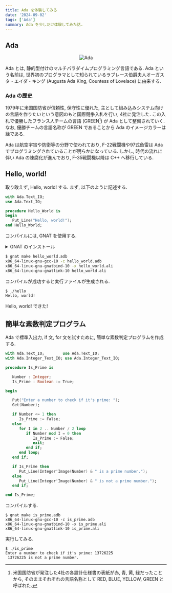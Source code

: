 ```yaml
---
title: Ada を体験してみる
date: '2024-09-02'
tags: ['Ada']
summary: Ada を少しだけ体験してみた話.
---
```


## Ada

<center>
    <img src="/static/images/others/ada.svg" alt="Ada" />
</center>

Ada とは, 静的型付けのマルチパラダイムプログラミング言語である. Ada という名前は, 世界初のプログラマとして知られているラブレース伯爵夫人オーガスタ・エイダ・キング (Augusta Ada King, Countess of Lovelace) に由来する.

### Ada の歴史

1979年に米国国防省が信頼性, 保守性に優れた, 主として組み込みシステム向けの言語を作りたいという意図のもと国際競争入札を行い, 4社に発注した. 
この入札で優勝したフランス人チームの言語 (GREEN[^1]) が Ada として整備されていく. なお, 優勝チームの言語名称が GREEN であることから Ada のイメージカラーは緑である.

Ada は航空宇宙や防衛等の分野で使われており, F-22戦闘機や97式魚雷は Ada でプログラミングされていることが明らかになっている. しかし, 時代の流れに伴い Ada の陳腐化が進んでおり, F-35戦闘機以降は C++ へ移行している.

## Hello, world!

取り敢えず, Hello, world! する. まず, 以下のように記述する. 

```ada:hello_world.adb
with Ada.Text_IO;
use Ada.Text_IO;

procedure Hello_World is
begin
   Put_Line("Hello, world!");
end Hello_World;
```

コンパイルには, GNAT を使用する. 

<details>
<summary>GNAT のインストール</summary>

GNAT のインストールは以下のように行う (ただし Ubuntu 系).

```shell
sudo apt-get install gnat
```

インストール確認.

```shell
$ gnat --version
GNAT 10.5.0
Copyright (C) 1996-2020, Free Software Foundation, Inc.
This is free software; see the source for copying conditions.
There is NO warranty; not even for MERCHANTABILITY or FITNESS FOR A PARTICULAR PURPOSE.

```

OK!
</details>

```bash
$ gnat make hello_world.adb
x86_64-linux-gnu-gcc-10 -c hello_world.adb
x86_64-linux-gnu-gnatbind-10 -x hello_world.ali
x86_64-linux-gnu-gnatlink-10 hello_world.ali
```

コンパイルが成功すると実行ファイルが生成される.

```bash
$ ./hello
Hello, world!
```

Hello, world! できた!

## 簡単な素数判定プログラム

Ada で標準入出力, if 文, for 文を試すために, 簡単な素数判定プログラムを作成する.

```ada:is_prime.adb
with Ada.Text_IO;        use Ada.Text_IO;
with Ada.Integer_Text_IO; use Ada.Integer_Text_IO;

procedure Is_Prime is

   Number : Integer;
   Is_Prime : Boolean := True;

begin

   Put("Enter a number to check if it's prime: ");
   Get(Number);

   if Number <= 1 then
      Is_Prime := False;
   else
      for I in 2 .. Number / 2 loop
         if Number mod I = 0 then
            Is_Prime := False;
            exit;
         end if;
      end loop;
   end if;

   if Is_Prime then
      Put_Line(Integer'Image(Number) & " is a prime number.");
   else
      Put_Line(Integer'Image(Number) & " is not a prime number.");
   end if;

end Is_Prime;
```

コンパイルする.

```shell
$ gnat make is_prime.adb
x86_64-linux-gnu-gcc-10 -c is_prime.adb
x86_64-linux-gnu-gnatbind-10 -x is_prime.ali
x86_64-linux-gnu-gnatlink-10 is_prime.ali
```

実行してみる.

```shell
$ ./is_prime
Enter a number to check if it's prime: 13726225
 13726225 is not a prime number.
```

[^1]: 米国国防省が発注した4社の各設計仕様書の表紙が赤, 青, 黄, 緑だったことから, そのままそれぞれの言語名称として RED, BLUE, YELLOW, GREEN と呼ばれた.